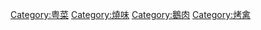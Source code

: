 [[Category:粤菜|Category:粤菜]]
[[Category:燒味|Category:燒味]]
[[Category:鵝肉|Category:鵝肉]]
[[Category:烤禽|Category:烤禽]]